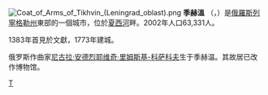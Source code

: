{{multiple issues|
{{expand|time=2018-06-04T06:26:58+00:00}}
{{expert|time=2018-06-04T06:26:58+00:00}}
{{unreferenced|time=2018-06-04T06:26:58+00:00}}
}}
{{coord|59|38|N|33|31|E|display=title}}
[[File:Coat_of_Arms_of_Tikhvin_(Leningrad_oblast).png|right]]
'''季赫溫''' （{{lang-ru|Ти́хвин}}，{{lang-fi|Tihvinä}}）是[[俄羅斯|俄羅斯]][[列寧格勒州|列寧格勒州]]東部的一個城市，位於[[夏西河|夏西河]]畔。2002年人口63,331人。

1383年首見於文獻，1773年建城。

俄罗斯作曲家[[尼古拉·安德烈耶维奇·里姆斯基-科萨科夫|尼古拉·安德烈耶维奇·里姆斯基-科萨科夫]]生于季赫温。其故居已改作博物馆。
 
{{列寧格勒州行政區劃}}
[[Category:列寧格勒州城市|Т]]